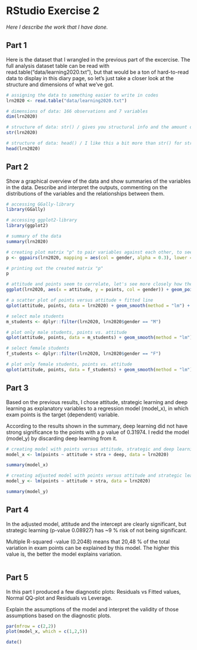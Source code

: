 # RStudio Exercise 2

*Here I describe the work that I have done.*

## Part 1 
Here is the dataset that I wrangled in the previous part of the excercise. The full analysis dataset table can be read with read.table("data/learning2020.txt"), but that would be a ton of hard-to-read data to display in this diary page, so let's just take a closer look at the structure and dimensions of what we've got.

```r
# assigning the data to something easier to write in codes
lrn2020 <- read.table("data/learning2020.txt")

# dimensions of data: 166 observations and 7 variables
dim(lrn2020)

# structure of data: str() / gives you structural info and the amount of obs. & variables
str(lrn2020)

# structure of data: head() / I like this a bit more than str() for structural info, easier to read!
head(lrn2020)

```
## Part 2 
Show a graphical overview of the data and show summaries of the variables in the data. Describe and interpret the outputs, commenting on the distributions of the variables and the relationships between them. 
```r
# accessing GGally-library 
library(GGally)

# accessing ggplot2-library
library(ggplot2)

# summary of the data
summary(lrn2020)

# creating plot matrix "p" to pair variables against each other, to see possible correlations
p <- ggpairs(lrn2020, mapping = aes(col = gender, alpha = 0.3), lower = list(combo = wrap("facethist", bins = 20)))

# printing out the created matrix "p"
p

# attitude and points seem to correlate, let's see more closely how the data looks like
ggplot(lrn2020, aes(x = attitude, y = points, col = gender)) + geom_point()

# a scatter plot of points versus attitude + fitted line
qplot(attitude, points, data = lrn2020) + geom_smooth(method = "lm") + ggtitle("All students' attitude versus exam points")

# select male students
m_students <- dplyr::filter(lrn2020, lrn2020$gender == "M")

# plot only male students, points vs. attitude
qplot(attitude, points, data = m_students) + geom_smooth(method = "lm") + ggtitle("Male students' attitude versus exam points")

# select female students
f_students <- dplyr::filter(lrn2020, lrn2020$gender == "F")

# plot only female students, points vs. attitude
qplot(attitude, points, data = f_students) + geom_smooth(method = "lm") + ggtitle("Female students' attitude versus exam points")
```

## Part 3
Based on the previous results, I chose attitude, strategic learning and deep learning as explanatory variables to a regression model (model_x), in which exam points is the target (dependent) variable. 

According to the results shown in the summary, deep learning did not have strong significance to the points with a p value of 0.31974. I redid the model (model_y) by discarding deep learning from it.
```r

# creating model with points versus attitude, strategic and deep learning
model_x <- lm(points ~ attitude + stra + deep, data = lrn2020)

summary(model_x)

# creating adjusted model with points versus attitude and strategic learning
model_y <- lm(points ~ attitude + stra, data = lrn2020)

summary(model_y)
```
## Part 4 
In the adjusted model, attitude and the intercept are clearly significant, but strategic learning (p-value 0.08927) has ~9 % risk of not being significant.

Multiple R-squared -value (0.2048) means that 20,48 % of the total variation in exam points can be explained by this model. The higher this value is, the better the model explains variation.
```r

```
## Part 5 
In this part I produced a few diagnostic plots: Residuals vs Fitted values, Normal QQ-plot and Residuals vs Leverage. 

Explain the assumptions of the model and interpret the validity of those assumptions based on the diagnostic plots.
```r
par(mfrow = c(2,2))
plot(model_x, which = c(1,2,5))

date()
```

